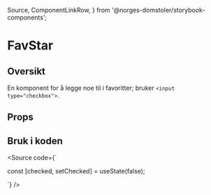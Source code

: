   Source,
  ComponentLinkRow,
} from '@norges-domstoler/storybook-components';


<Meta of={FavStarStories} />

# FavStar

<ComponentLinkRow
  docsHref="https://design.domstol.no/987b33f71/p/4917fa-favstar"
  figmaHref="https://www.figma.com/file/ewqSDmkgqDQ5PyOsRp4V5b/DDS-Komponenter?type=design&node-id=12275%3A221227&mode=design&t=I6T2GC1TzZmvlYQ3-1"
  githubHref="https://github.com/domstolene/designsystem/tree/main/packages/components/src/components/FavStar"
/>

## Oversikt

En komponent for å legge noe til i favoritter; bruker `<input type="checkbox">`.

## Props

<Canvas of={FavStarStories.Default} sourceState="shown" />
<Controls of={FavStarStories.Default} />

## Bruk i koden

<Source
  code={`

const [checked, setChecked] = useState<boolean>(false);

<FavStar checked={checked} onChange={setChecked} />
`} />
